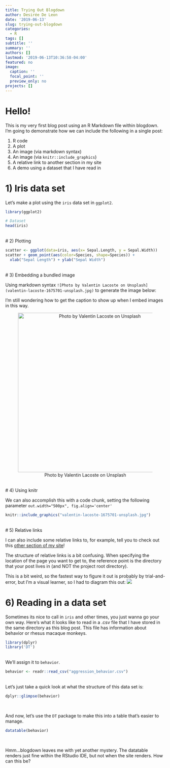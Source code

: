 ```yaml
---
title: Trying Out Blogdown
author: Desirée De Leon
date: '2019-06-13'
slug: trying-out-blogdown
categories:
  - R
tags: []
subtitle: ''
summary: ''
authors: []
lastmod: '2019-06-13T10:36:58-04:00'
featured: no
image:
  caption: ''
  focal_point: ''
  preview_only: no
projects: []
---
```


# Hello!
This is my very first blog post using an R Markdown file within blogdown. I'm going to demonstrate how we can include the following in a single post:

1) R code
2) A plot
3) An image (via markdown syntax)
4) An image (via `knitr::include_graphics`)
5) A relative link to another section in my site
6) A demo using a dataset that I have read in


# 1) Iris data set
Let's make a plot using the `iris` data set in `ggplot2`.
```r
library(ggplot2)

# Dataset
head(iris)

```


<br>
# 2) Plotting
```r

scatter <- ggplot(data=iris, aes(x= Sepal.Length, y = Sepal.Width))
scatter + geom_point(aes(color=Species, shape=Species)) +
  xlab("Sepal Length") + ylab("Sepal Width")

```

<br>
# 3) Embedding a bundled image

Using markdown syntax `![Photo by Valentin Lacoste on Unsplash](valentin-lacoste-1675701-unsplash.jpg)` to generate the image below:

I'm still wondering how to get the caption to show up when I embed images in this way.

<center> ![Photo by Valentin Lacoste on Unsplash](valentin-lacoste-1675701-unsplash.jpg){width=500px} </center>
<br>
# 4) Using knitr

We can also accomplish this with a code chunk, setting the following parameter `out.width="500px", fig.align='center'`
```r

knitr::include_graphics("valentin-lacoste-1675701-unsplash.jpg")
```

<br>
# 5) Relative links 

I can also include some relative links to, for example, tell you to check out this [other section of my site](../../../project_landing/)!

The structure of relative links is a bit confusing. When specifying the location of the page you want to get to, the reference point is the directory that your post lives in (and NOT the project root directory). 

This is a bit weird, so the fastest way to figure it out is probably by trial-and-error, but I'm a visual learner, so I had to diagram this out:
![](how-many-dot-dot-slashes.jpg)
<br>

# 6) Reading in a data set

Sometimes its nice to call in `iris` and other times, you just wanna go your own way. Here's what it looks like to read in a .csv file that I have stored in the same directory as this blog post. This file has information about behavior or rhesus macaque monkeys. 

```r
library(dplyr)
library('DT')
```
<br>
We'll assign it to `behavior`.
```r
behavior <- readr::read_csv("aggression_behavior.csv")
```
<br>
Let's just take a quick look at what the structure of this data set is:

```r
dplyr::glimpse(behavior)
```

<br>

And now, let's use the `DT` package to make this into a table that's easier to manage.

```r
datatable(behavior)
```

<br>

Hmm...blogdown leaves me with yet another mystery. The datatable renders just fine within the RStudio IDE, but not when the site renders. How can this be?
